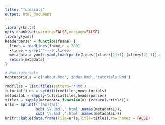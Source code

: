 ```yaml
---
title: "Tutorials"
output: html_document
---
```




```r
library(knitr)
opts_chunk$set(warning=FALSE,message=FALSE)
library(yaml)
headerparser = function(fname) {
  lines = readLines(fname,n = 200)
  xlines = grep('^---$',lines)
  metadata = yaml::yaml.load(paste(lines[(xlines[1]+1):(xlines[2]-1)],collapse='\n'))
  return(metadata)
}

# Non-tutorials
nontutorials = c('about.Rmd','index.Rmd','tutorials.Rmd')

```

```r
rmdfiles = list.files(pattern='*Rmd')
tutorialfiles = setdiff(rmdfiles,nontutorials)
metadataL = sapply(tutorialfiles,headerparser)
titles = sapply(metadataL,function(x) {return(x$title)})
urls = sprintf('[%s](%s)',
              sub('\\.Rmd','.html',names(metadataL)),
              sub('\\.Rmd','.html',names(metadataL)))
knitr::kable(data.frame(File=urls,Title=titles),row.names = FALSE)
```